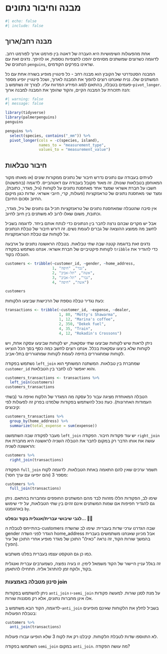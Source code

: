 # מבנה וחיבור נתונים {#sec-pivot-and-join}

```r
#| echo: false
#| include: false

```

## מבנה רחב/ארוך

אחת מהפעולות השימושיות היא העברה של דאטה בין פורמט ארוך לפורמט רחב. לדוגמה כשרוצים שמשתנים מסוימים יהפכו לתצפיות נוספות, או להיפך. נדגים זאת עם הנתונים של `penguins`, שראינו בפרקים הקודמים.

המבנה הסטנדרטי של הקובץ הוא מבנה רחב - כל פינגויין מופיע בשורה אחת עם כל המשתנים שלו. נניח שאנחנו רוצים להפוך את המבנה לארוך, ושכל פינגויין יופיע מספר פעמים בטבלה, בהתאם לסוג המידע המדווח עליו. לצורך זה נשתמש ב-`pivot_longer`. הנה תזכורת על המבנה הקיים, והקוד שהופך את המבנה למבנה ארוך:

```r
#| warning: false
#| message: false

library(tidyverse)
library(palmerpenguins)
penguins

penguins %>% 
  select(species, contains("_mm")) %>% 
  pivot_longer(cols = -c(species, island),
               names_to = "measurement_type",
               values_to = "measurement_value")

```

## חיבור טבלאות

לעיתים בעבודה עם נתונים נדרש חיבור של נתונים ממקורות שונים (או מאותו מקור המאוחסן בטבלאות שונות). זה מאוד מקובל בעבודה עם דאטהבייס. לדוגמה (בהפשטה) חשבו על חברת אשראי שמצד אחד מאחסנת נתונים על לקוחות (גיל, מגדר, כתובת), ומצד שני מאחסנת נתונים של טראנזקציות (פעולות, קרי, חיובי אשראי. שדות כגון מיקום החיוב וסכום החיוב).

אין סיבה שהטבלה שמאחסנת נתונים של טראנזקציות תכיל גם נתונים של גיל, מגדר, וכתובת, משום שאלו לרוב לא משתנים בין חיוב לחיוב.

אבל יש מקרים שבהם נרצה לחבר בין הנתונים כדי לנתח אותם ביחד. לדוגמה בשביל לחשב מה ממוצע ההוצאה של גברים לעומת נשים. זה דורש חיבור של טבלת הנתונים על לקוחות עם טבלת הטראנזקציות.

נדגים זאת בדוגמה קטנה שבה שתי טבלאות. בטבלה הראשונה נתונים על ארבעה לקוחות פיקטיביים של חברת אשראי. אנחנו נשתמש בפקודה `tribble` כדי להגדיר את הטבלה בקוד.

```r
customers <- tribble(~customer_id, ~gender, ~home_address,
                     1, "גבר", "חיפה",
                     2, "אשה", "תל-אביב",
                     3, "גבר", "תל-אביב",
                     4, "אשה", "חיפה")

customers
```

כעת נגדיר טבלה נוספת של הרכישות שביצעו הלקוחות:

```r
transactions <- tribble(~customer_id, ~expense, ~dealer,    
                        1, 80, "Motty's Shawarma", 
                        1, 12, "Marina's coffee",
                        2, 350, "Dekek fuel",
                        4, 35, "Train",
                        4, 12, "Rokadin's Crossons")
```

ניתן לראות שיש לקוחות שביצעו שתי עסקאות, יש לקוחות שביצעו עסקה אחת, ויש לקוחות שלא ביצעו עסקאות בכלל. אנחנו רוצים לחשב כמה כסף בסך הכל הוציאו לקוחות שמתגוררים בחיפה לעומת לקוחות שמתגוררים בתל-אביב.

נשתמש בפקודה `left_join` שמחברת בין טבלאות. המשתנה המשותף הוא `customer_id` והוא יאפשר לנו לחבר בין הטבלאות.

```r
customers_transactions <- transactions %>%    
  left_join(customers)
customers_transactions
```

הטבלה המאוחדת מציגה עבור כל עסקה מה המגדר של הלקוח ואיפה גר (בשתי העמודות האחרונות). כעת נוכל להשתמש בפקודות שלמדנו בפרק זה לפעולות לפי קיבוצים:

```r
customers_transactions %>%    
  group_by(home_address) %>%    
  summarize(total_expense = sum(expense))
```

מעבר לפקודה שבה השתמשנו `left_join` יש עוד פקודות חיבור. הפקודה `right_join` עושה את אותו הדבר רק במקום לחבר את הטבלה השניה לראשונה היא מחברת את הראשונה לשניה:

```r
customers %>%    
  right_join(transactions)
```

הפקודה `full_join` תשמר ערכים שאין להם התאמה באחת הטבלאות. לדוגמה לקוח מספר 3 (והם יופיעו עם ערך חסר):

```r
customers %>%    
  full_join(transactions)
```

שימו לב, הפקודות הללו מזהות לבד מהם המשתנים החופפים ומחברות בהתאם. ניתן גם להגדיר חפיפות אם שמות המשתנים אינם זהים בין שתי הטבלאות, על ידי שימוש בארגומנט `by`.

<div class="note">

**לגבי שיבושי עברית/אנגלית בקוד ובפלט... 😮‍💨**

בהתייחס לטבלת ה-customers שבה הגדרנו ערכי שדות בעברית: שימו לב שהשדה gender הוגדר לפני השדה home_address אבל מכיוון שאנחנו משתמשים בעברית בהמשך שורות הקוד, זה נראה "כאילו" התוכן של מגדר מופיע אחרי התוכן של עיר (הפוך).

כמו כן גם הטקסט עצמו בעברית בפלט משתבש.

זה בגלל עניין היישור של הקוד משמאל לימין. זו בעיה נפוצה, כשמערבים עברית ואנגלית בקוד, ולוקח זמן להתרגל אליה. תתחילו להתאמן.

</div>

### סינון מטבלה באמצעות join

ניתן להשתמש בפקודות `anti_join` ו-`semi_join` על מנת לסנן שורות. למעשה פקודות אלו אינן מחברות נתונים, אלא רק מסננות שורות.

לדוגמה, הקוד הבא משתמש ב-`anti_join` בשביל לחלץ את הלקוחות שאינם מופיעים בטבלת הפעולות:

```r
customers %>%      
  anti_join(transactions)
```

לא התווספו שדות לטבלת הלקוחות. קיבלנו רק את לקוח 3 שלא הופיעו עבורו פעולות.

<div class="question">

השתמשו בפקודה `semi_join` במקום `anti_join`. מה עושה הפקודה?

</div>
